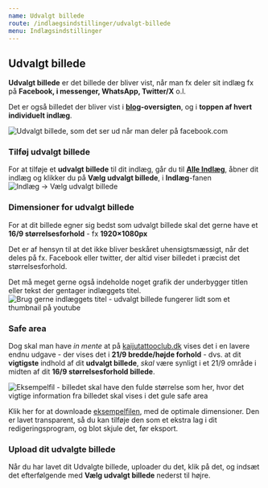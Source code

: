 ```yaml
---
name: Udvalgt billede
route: /indlaegsindstillinger/udvalgt-billede
menu: Indlægsindstillinger
---
```


## Udvalgt billede
**Udvalgt billede** er det billede der bliver vist, når man fx deler sit indlæg fx på **Facebook, i messenger, WhatsApp, Twitter/X** o.l. 

Det er også billedet der bliver vist i **[blog](https://kaijutattooclub.dk/blog)-oversigten**, og i **toppen af hvert individuelt indlæg**.  

![Udvalgt billede, som det ser ud når man deler på facebook.com](./fb.png)

### Tilføj udvalgt billede
For at tilføje et **udvalgt billede** til dit indlæg, går du til **[Alle Indlæg](https://kaijutattooclub.dk/wp-admin/edit.php)**, åbner dit indlæg og klikker du på **Vælg udvalgt billede**, i **Indlæg**-fanen
![Indlæg -> Vælg udvalgt billede](https://files.gitbook.com/v0/b/gitbook-x-prod.appspot.com/o/spaces%2FWXKhAtvPVaNwhFvTnnQ8%2Fuploads%2FUlu430QKWoMMJtRZV0Vm%2Fimage.png?alt=media&amp;token=8ae1bd6c-91f8-4b6b-bb14-014d67deb237)

### Dimensioner for udvalgt billede
For at dit billede egner sig bedst som udvalgt billede skal det gerne have et **16/9 størrelsesforhold** - fx **1920×1080px** 

Det er af hensyn til at det ikke bliver beskåret uhensigtsmæssigt, når det deles på fx. Facebook eller twitter, der altid viser billedet i præcist det størrelsesforhold. 

Det må meget gerne også indeholde noget grafik der underbygger titlen eller tekst der gentager indlæggets titel.
![Brug gerne indlæggets titel - udvalgt billede fungerer lidt som et thumbnail på youtube](https://kaijutattooclub.dk/wp-content/uploads/2024/12/FARVE.png)
### Safe area
Dog skal man have _in mente_ at på [kaijutattooclub.dk](http://kaijutattooclub.dk) vises det i en lavere endnu udgave - der vises det i **21/9 bredde/højde forhold** - dvs. at dit **vigtigste** indhold af dit **udvalgt billede**, _skal_ være synligt i et 21/9 område i midten af dit **16/9 størrelsesforhold billede**.

![Eksempelfil - billedet skal have den fulde størrelse som her, hvor det vigtige information fra billedet skal vises i det gule safe area](https://files.gitbook.com/v0/b/gitbook-x-prod.appspot.com/o/spaces%2FWXKhAtvPVaNwhFvTnnQ8%2Fuploads%2F3WKlqL0wbMgwdJOBoVkh%2FBlog%20Indl%C3%A6g%20Safe%20Area.png?alt=media&amp;token=f327538a-146a-4dad-8348-36d625d1dad9)

Klik her for at downloade [eksempelfilen](https://files.gitbook.com/v0/b/gitbook-x-prod.appspot.com/o/spaces%2FWXKhAtvPVaNwhFvTnnQ8%2Fuploads%2F3WKlqL0wbMgwdJOBoVkh%2FBlog%20Indl%C3%A6g%20Safe%20Area.png?alt=media&token=f327538a-146a-4dad-8348-36d625d1dad9), med de optimale dimensioner. Den er lavet transparent, så du kan tilføje den som et ekstra lag i dit redigeringsprogram, og blot skjule det, før eksport.
### Upload dit udvalgte billede
Når du har lavet dit Udvalgte billede, uploader du det, klik på det, og indsæt det efterfølgende med **Vælg udvalgt billede** nederst til højre. 

